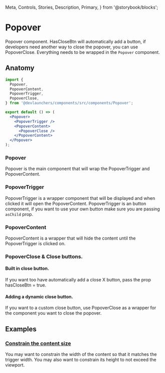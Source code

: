   Meta,
  Controls,
  Stories,
  Description,
  Primary,
} from '@storybook/blocks';

# Popover

Popover component. HasCloseBtn will automatically add a button, if developers need another way to close the popover, you can use PopoverClose. Everything needs to be wrapped in the `Popover` component.

## Anatomy

```jsx
import {
  Popover,
  PopoverContent,
  PopoverTrigger,
  PopoverClose,
} from '@devlaunchers/components/src/components/Popover';

export default () => (
  <Popover>
    <PopoverTrigger />
    <PopoverContent>
      <PopoverClose />
    </PopoverContent>
  </Popover>
);
```

### Popover

Popover is the main component that will wrap the PopoverTrigger and PopoverContent.

### PopoverTrigger

PopoverTrigger is a wrapper component that will be displayed and when clicked it will open the PopoverContent.
PopoverTrigger is an button component, if you want to use your own button make sure you are passing `asChild` prop.

### PopoverContent

PopoverContent is a wrapper that will hide the content until the PopoverTrigger is clicked on.

### PopoverClose & Close buttons.

#### Built in close button.

If you want too have automatically add a close X button, pass the prop hasCloseBtn = true.

#### Adding a dynamic close button.

If you want to a custom close button, use PopoverClose as a wrapper for the component you want to close the popover.

## Examples

### [Constrain the content size](https://www.radix-ui.com/primitives/docs/components/popover#constrain-the-content-size)

<p className="!mt-0 !text-base">
  You may want to constrain the width of the content so that it matches the
  trigger width. You may also want to constrain its height to not exceed the
  viewport.
</p>

<Meta of={PopoverStories} />

<Description of={PopoverStories} />

<Stories />
